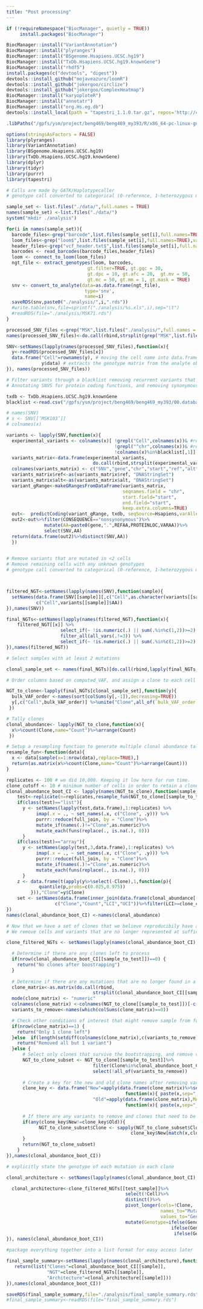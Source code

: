 ```yaml
---
title: "Post processing"
---
```


```r
if (!requireNamespace("BiocManager", quietly = TRUE)) 
     install.packages("BiocManager") 

BiocManager::install("VariantAnnotation")
BiocManager::install("plyranges")
BiocManager::install("BSgenome.Hsapiens.UCSC.hg19")
BiocManager::install("TxDb.Hsapiens.UCSC.hg19.knownGene")
BiocManager::install("rhdf5")
install.packages(c("devtools", "digest"))
devtools::install_github("mojaveazure/loomR")
devtools::install_github("jokergoo/circlize")
devtools::install_github("jokergoo/ComplexHeatmap")
BiocManager::install("karyoploteR")
BiocManager::install("annotatr")
BiocManager::install("org.Hs.eg.db")
devtools::install_local(path = "tapestri_1.1.0.tar.gz", repos='http://cran.us.r-project.org', upgrade="never")
```

```r
.libPaths("/gpfs/ysm/project/beng469/beng469_my393/R/x86_64-pc-linux-gnu-library/3.6")
```

```r
options(stringsAsFactors = FALSE)
library(plyranges)
library(VariantAnnotation)
library(BSgenome.Hsapiens.UCSC.hg19)
library(TxDb.Hsapiens.UCSC.hg19.knownGene)
library(dplyr)
library(tidyr)
library(purrr)
library(tapestri)
```

```r
# Calls are made by GATK/Haplotypecaller
# genotype call converted to categorical (0-reference, 1-heterozygous mutation, 2-homozygous mutation, 3-unknown). 

sample_set <- list.files("./data/",full.names = TRUE)
names(sample_set) <-list.files("./data/")
system("mkdir ./analysis")

for(i in names(sample_set)){
  barcode_files<-grep("barcode",list.files(sample_set[i],full.names=TRUE),value=TRUE)
  loom_files<-grep("loom$",list.files(sample_set[i],full.names=TRUE),value=TRUE)
  header_files<-grep("vcf_header.txt$",list.files(sample_set[i],full.names=TRUE),value=TRUE)
  barcodes <- read_barcodes(barcode_files,header_files)
  loom <- connect_to_loom(loom_files)
  ngt_file <- extract_genotypes(loom, barcodes, 
                              gt.filter=TRUE, gt.gqc = 30,
                              gt.dpc = 10, gt.afc = 20,  gt.mv = 50, 
                              gt.mc = 50, gt.mm = 1, gt.mask = TRUE)
  snv <- convert_to_analyte(data=as.data.frame(ngt_file),
                             type='snv',
                             name=i)
  saveRDS(snv,paste0("./analysis/",i,".rds"))
  #write.table(snv,file=sprintf("./analysis/%s.xls",i),sep="\t")
  #readRDS(file="./analysis/MSK71.rds")
}
```


```r
processed_SNV_files <-grep("MSK",list.files("./analysis/",full.names = TRUE),value=TRUE)
names(processed_SNV_files)<-do.call(rbind,strsplit(grep("MSK",list.files("./analysis/"),value=TRUE),split="\\."))[,1]

SNV<-setNames(lapply(names(processed_SNV_files),function(x){
  y<-readRDS(processed_SNV_files[x])
  data.frame("Cell"=rownames(y), # moving the cell name into data.frame prevents some errors later
             y$data) # extracts the genotype matrix from the analyte object
}), names(processed_SNV_files))
```

```r
# Filter variants through a blacklist removing recurrent variants that they think are likely sequencing errors 
# Annotating SNVS for protein coding functions, and removing synonymous and splice variants 

txdb <- TxDb.Hsapiens.UCSC.hg19.knownGene
blacklist <-read.csv("/gpfs/ysm/project/beng469/beng469_my393/00.database/banned_list.csv")

# names(SNV)
# x <- SNV[[‘MSK103’]]
# colnames(x)

variants <- lapply(SNV,function(x){
  experimental_variants <- colnames(x)[ !grepl("Cell",colnames(x))& #remove the Cell column
                                        !grepl("^chr",colnames(x))& #remove control loci
                                        !colnames(x)%in%blacklist[,1]] #remove blacklsited SNVs
  variants_matrix<-data.frame(experimental_variants,
                                do.call(rbind,strsplit(experimental_variants,split="\\.")))
  colnames(variants_matrix) <- c("SNV","gene","chr","start","ref","alt")
  variants_matrix$ref<-as(variants_matrix$ref, "DNAStringSet")
  variants_matrix$alt<-as(variants_matrix$alt, "DNAStringSet")
  variant_gRange<-makeGRangesFromDataFrame(variants_matrix,
                                           seqnames.field = "chr",
                                           start.field="start",
                                           end.field="start",
                                           keep.extra.columns=TRUE)
  out<-  predictCoding(variant_gRange, txdb, seqSource=Hsapiens,varAllele=variant_gRange$alt)
  out2<-out%>%filter(CONSEQUENCE=="nonsynonymous")%>%
              mutate(AA=paste0(gene,".",REFAA,PROTEINLOC,VARAA))%>%
              select(SNV,AA)
  return(data.frame(out2)%>%distinct(SNV,AA))
  })
  
```

```r
# Remove variants that are mutated in <2 cells 
# Remove remaining cells with any unknown genotypes
# genotype call converted to categorical (0-reference, 1-heterozygous mutation, 2-homozygous mutation, 3-unknown). 



filtered_NGT<-setNames(lapply(names(SNV),function(sample){
  setNames(data.frame(SNV[[sample]][,c("Cell",as.character(variants[[sample]]$SNV))]),
           c("Cell",variants[[sample]]$AA))
}),names(SNV))

final_NGTs<-setNames(lapply(names(filtered_NGT),function(x){
    filtered_NGT[[x]] %>% 
                    select_if(~ !is.numeric(.) || sum(.%in%c(1,2))>=2) %>%
                    filter_all(all_vars(.!=3)) %>%
                    select_if(~ !is.numeric(.) || sum(.%in%c(1,2))>=2) 
}),names(filtered_NGT))
```

```r
# Select samples with at least 2 mutations 

clonal_sample_set <- names(final_NGTs)[do.call(rbind,lapply(final_NGTs,dim))[,2]>2]

# Order columns based on computed_VAF, and assign a clone to each cell

NGT_to_clone<-lapply(final_NGTs[clonal_sample_set],function(y){
  bulk_VAF_order <-names(sort(colSums(y[,-1]),decreasing=TRUE))
  y[,c("Cell",bulk_VAF_order)] %>%unite("Clone",all_of(`bulk_VAF_order`),sep="_", remove = FALSE)
 })

# Tally clones
clonal_abundance<- lapply(NGT_to_clone,function(x){
  x%>%count(Clone,name="Count")%>%arrange(Count)
 })

```

```r
# Setup a resampling function to generate multiple clonal abundance tallies
resample_fun<-function(data){
  x <- data[sample(x=1:nrow(data),replace=TRUE),]
  return(as.matrix(x%>%count(Clone,name="Count")%>%arrange(Count)))
}

replicates <- 100 # we did 10,000. Keeping it low here for run time.
clone_cutoff <- 10 # minimum number of cells in order to retain a clone
clonal_abundance_boot_CI <- lapply(names(NGT_to_clone),function(sample_to_test){
    test<-replicate(n=replicates,resample_fun(NGT_to_clone[[sample_to_test]]),simplify = "array")
    if(class(test)=="list"){
      y <- setNames(lapply(test,data.frame),1:replicates) %>%
           imap(.x = ., ~ set_names(.x, c("Clone", .y))) %>% 
           purrr::reduce(full_join, by = "Clone")%>%
           mutate_if(names(.)!="Clone",as.numeric)%>%
           mutate_each(funs(replace(., is.na(.), 0)))
      }
    if(class(test)=="array"){
      y <- setNames(apply(test,3,data.frame),1:replicates) %>%
           imap(.x = ., ~ set_names(.x, c("Clone", .y))) %>% 
           purrr::reduce(full_join, by = "Clone")%>%
           mutate_if(names(.)!="Clone",as.numeric)%>%
           mutate_each(funs(replace(., is.na(.), 0)))
      }
    z <- data.frame(t(apply(y%>%select(-Clone),1,function(p){
            quantile(p,probs=c(0.025,0.975))
         })),"Clone"=y$Clone)
    set <- setNames(data.frame(inner_join(data.frame(clonal_abundance[[sample_to_test]]),z,by="Clone")),
                  c("Clone","Count","LCI","UCI"))%>%filter(LCI>=clone_cutoff)
})
names(clonal_abundance_boot_CI) <-names(clonal_abundance)
```

```r
# Now that we have a set of clones that we believe reproducibily have at least 10 cells. 
# We remove cells and variants that are no longer represented at sufficient coverage.

clone_filtered_NGTs <- setNames(lapply(names(clonal_abundance_boot_CI),function(sample_to_test){

  # Determine if there are any clones left to process
  if(nrow(clonal_abundance_boot_CI[[sample_to_test]])==0) {
    return("No clones after boostrapping")
  }
  
  # Determine if there are any mutations that are no longer found in a stable clone
  clone_matrix<-as.matrix(do.call(rbind,
                                strsplit(clonal_abundance_boot_CI[[sample_to_test]][,"Clone"],split="_")))
  mode(clone_matrix) <- "numeric"
  colnames(clone_matrix) <-colnames(NGT_to_clone[[sample_to_test]])[-c(1,2)]
  variants_to_remove<-names(which(colSums(clone_matrix)==0))

  # Check other conditions of interest that might remove sample from further processing
  if(nrow(clone_matrix)==1) {
    return("Only 1 clone left")
  }else  if(length(setdiff(colnames(clone_matrix),c(variants_to_remove)))<=1){
    return("Removed all but 1 variant")
  }else {
      # Select only clones that survive the bootstrapping, and remove variants that fall out
      NGT_to_clone_subset <- NGT_to_clone[[sample_to_test]]%>%
                                filter(Clone%in%clonal_abundance_boot_CI[[sample_to_test]]$Clone)%>%
                                select(!all_of(variants_to_remove))
        
      # Create a key for the new and old clone names after removing variants that are no longer present
      clone_key <- data.frame("New"=apply(data.frame(clone_matrix)%>%select(!all_of(variants_to_remove)),MARGIN=1,
                                            function(x){ paste(x,sep="_",collapse="_")}),
                                "Old"=apply(data.frame(clone_matrix),MARGIN=1,
                                            function(x){ paste(x,sep="_",collapse="_")}))
        
      # If there are any variants to remove and clones that need to be renamed
      if(any(clone_key$New!=clone_key$Old)){
            NGT_to_clone_subset$Clone <- sapply(NGT_to_clone_subset$Clone,function(x){
                                              clone_key$New[match(x,clone_key$Old)]})
      }
      return(NGT_to_clone_subset)
    }
}),names(clonal_abundance_boot_CI))
```

```r
# explicitly state the genotype of each mutation in each clone

clonal_architecture <- setNames(lapply(names(clonal_abundance_boot_CI),function(test_sample){

  clonal_architecture<-clone_filtered_NGTs[[test_sample]]%>%
                                            select(!Cell)%>% 
                                            distinct()%>%
                                            pivot_longer(cols=!Clone,
                                                         names_to="Mutant",
                                                         values_to="Genotype") %>%
                                            mutate(Genotype=ifelse(Genotype==3,NA,
                                                             ifelse(Genotype==0,"WT",
                                                              ifelse(Genotype==1,"Heterozygous",                                                                          ifelse(Genotype==2,"Homozygous",NA)))))
}), names(clonal_abundance_boot_CI))
```

```r
#package everything together into a list format for easy access later

final_sample_summary<-setNames(lapply(names(clonal_architecture),function(sample){
   return(list("Clones"=clonal_abundance_boot_CI[[sample]],
               "NGT"=clone_filtered_NGTs[[sample]],
               "Architecture"=clonal_architecture[[sample]]))
}),names(clonal_abundance_boot_CI))

saveRDS(final_sample_summary,file="./analysis/final_sample_summary.rds")
#final_sample_summary<-readRDS(file="final_sample_summary.rds")
```

